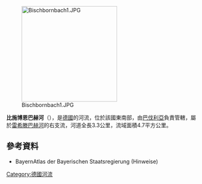 {{Onesource|time=2020-08-23T06:54:06+00:00}}
{{Coord|49|59|1.10|N|9|30|13|E|display=title}}

[[Image:Bischbornbach1.JPG|250px]]

'''比施博恩巴赫河'''（{{lang-de|Bischbornbach}}），是[[德國|德國]]的河流，位於該國東南部，由[[巴伐利亞|巴伐利亞]]負責管轄，屬於[[雷希滕巴赫河_(美因河支流)|雷希滕巴赫河]]的右支流，河道全長3.3公里，流域面積4.7平方公里。

==參考資料==
* BayernAtlas der Bayerischen Staatsregierung (Hinweise)

{{Germany-geo-stub}}
[[Category:德國河流|Category:德國河流]]